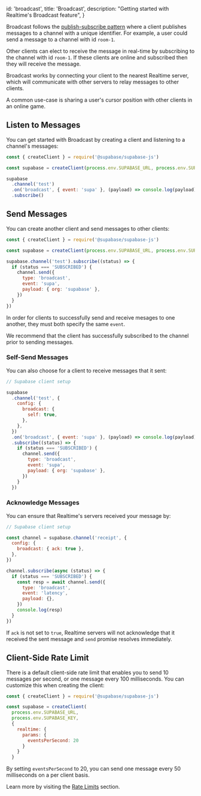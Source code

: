 
  id: 'broadcast',
  title: 'Broadcast',
  description: "Getting started with Realtime's Broadcast feature",
}

Broadcast follows the [publish-subscribe pattern](https://en.wikipedia.org/wiki/Publish%E2%80%93subscribe_pattern) where a client publishes messages to a channel with a unique identifier. For example, a user could send a message to a channel with id `room-1`.

Other clients can elect to receive the message in real-time by subscribing to the channel with id `room-1`. If these clients are online and subscribed then they will receive the message.

Broadcast works by connecting your client to the nearest Realtime server, which will communicate with other servers to relay messages to other clients.

A common use-case is sharing a user's cursor position with other clients in an online game.

## Listen to Messages

You can get started with Broadcast by creating a client and listening to a channel's messages:

```js
const { createClient } = require('@supabase/supabase-js')

const supabase = createClient(process.env.SUPABASE_URL, process.env.SUPABASE_KEY)

supabase
  .channel('test')
  .on('broadcast', { event: 'supa' }, (payload) => console.log(payload))
  .subscribe()
```

## Send Messages

You can create another client and send messages to other clients:

```js
const { createClient } = require('@supabase/supabase-js')

const supabase = createClient(process.env.SUPABASE_URL, process.env.SUPABASE_KEY)

supabase.channel('test').subscribe((status) => {
  if (status === 'SUBSCRIBED') {
    channel.send({
      type: 'broadcast',
      event: 'supa',
      payload: { org: 'supabase' },
    })
  }
})
```

In order for clients to successfully send and receive mesages to one another, they must both specify the same `event`.

We recommend that the client has successfully subscribed to the channel prior to sending messages.

### Self-Send Messages

You can also choose for a client to receive messages that it sent:

```js
// Supabase client setup

supabase
  .channel('test', {
    config: {
      broadcast: {
        self: true,
      },
    },
  })
  .on('broadcast', { event: 'supa' }, (payload) => console.log(payload))
  .subscribe((status) => {
    if (status === 'SUBSCRIBED') {
      channel.send({
        type: 'broadcast',
        event: 'supa',
        payload: { org: 'supabase' },
      })
    }
  })
```

### Acknowledge Messages

You can ensure that Realtime's servers received your message by:

```js
// Supabase client setup

const channel = supabase.channel('receipt', {
  config: {
    broadcast: { ack: true },
  },
})

channel.subscribe(async (status) => {
  if (status === 'SUBSCRIBED') {
    const resp = await channel.send({
      type: 'broadcast',
      event: 'latency',
      payload: {},
    })
    console.log(resp)
  }
})
```

If `ack` is not set to `true`, Realtime servers will not acknowledge that it received the sent message and `send` promise resolves immediately.

## Client-Side Rate Limit

There is a default client-side rate limit that enables you to send 10 messages per second, or one message every 100 milliseconds. You can customize this when creating the client:

```js
const { createClient } = require('@supabase/supabase-js')

const supabase = createClient(
  process.env.SUPABASE_URL,
  process.env.SUPABASE_KEY,
  {
    realtime: {
      params: {
        eventsPerSecond: 20
      }
    }
  }
```

By setting `eventsPerSecond` to 20, you can send one message every 50 milliseconds on a per client basis.

Learn more by visiting the [Rate Limits](/docs/guides/realtime/rate-limits) section.


